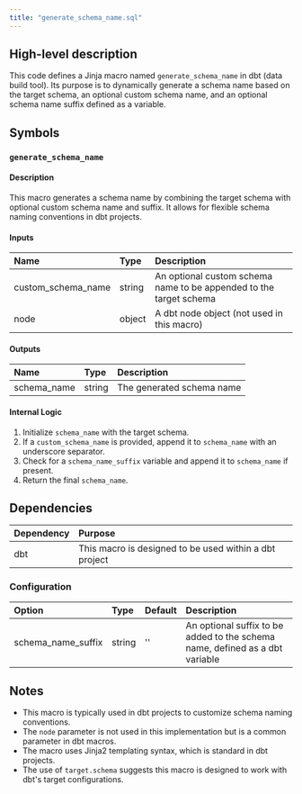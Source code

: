 ```yaml
---
title: "generate_schema_name.sql"
---
```


## High-level description
This code defines a Jinja macro named `generate_schema_name` in dbt (data build tool). Its purpose is to dynamically generate a schema name based on the target schema, an optional custom schema name, and an optional schema name suffix defined as a variable.

## Symbols

### `generate_schema_name`
#### Description
This macro generates a schema name by combining the target schema with optional custom schema name and suffix. It allows for flexible schema naming conventions in dbt projects.

#### Inputs
| Name | Type | Description |
|:-----|:-----|:------------|
| custom_schema_name | string | An optional custom schema name to be appended to the target schema |
| node | object | A dbt node object (not used in this macro) |

#### Outputs
| Name | Type | Description |
|:-----|:-----|:------------|
| schema_name | string | The generated schema name |

#### Internal Logic
1. Initialize `schema_name` with the target schema.
2. If a `custom_schema_name` is provided, append it to `schema_name` with an underscore separator.
3. Check for a `schema_name_suffix` variable and append it to `schema_name` if present.
4. Return the final `schema_name`.

## Dependencies
| Dependency | Purpose |
|:-----------|:--------|
| dbt | This macro is designed to be used within a dbt project |

### Configuration
| Option | Type | Default | Description |
|:-------|:-----|:--------|:------------|
| schema_name_suffix | string | '' | An optional suffix to be added to the schema name, defined as a dbt variable |

## Notes
- This macro is typically used in dbt projects to customize schema naming conventions.
- The `node` parameter is not used in this implementation but is a common parameter in dbt macros.
- The macro uses Jinja2 templating syntax, which is standard in dbt projects.
- The use of `target.schema` suggests this macro is designed to work with dbt's target configurations.